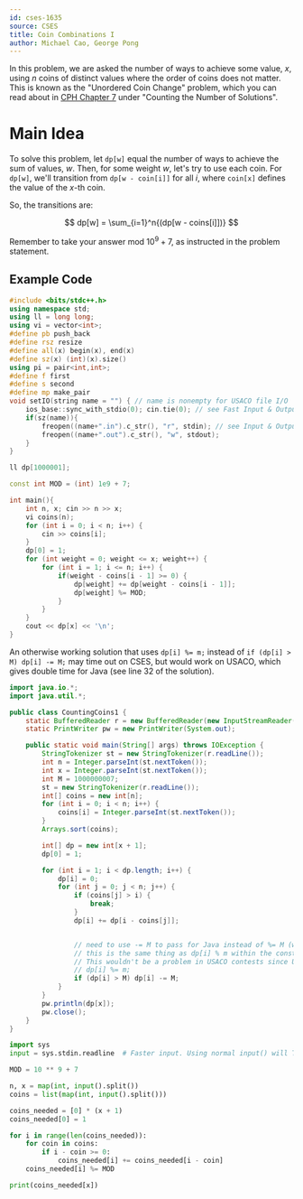 ```yaml
---
id: cses-1635
source: CSES
title: Coin Combinations I
author: Michael Cao, George Pong
---
```


In this problem, we are asked the number of ways to achieve some value, $x$,
using $n$ coins of distinct values where the order of coins does not matter.
This is known as the "Unordered Coin Change" problem, which you can read about
in [CPH Chapter 7](/CPH.pdf) under "Counting the Number of Solutions".

# Main Idea

To solve this problem, let $\texttt{dp[w]}$ equal the number of ways to achieve
the sum of values, $w$. Then, for some weight $w$, let's try to use each coin.
For $\texttt{dp[w]}$, we'll transition from $\texttt{dp[w - coin[i]]}$ for all
$i$, where $\texttt{coin[x]}$ defines the value of the $x$-th coin.

So, the transitions are:

$$
dp[w] = \sum_{i=1}^n{(dp[w - coins[i]])}
$$

<Warning>

Remember to take your answer mod $10^9 + 7$, as instructed in the problem
statement.

</Warning>

## Example Code

<LanguageSection>

<CPPSection>

```cpp
#include <bits/stdc++.h>
using namespace std;
using ll = long long;
using vi = vector<int>;
#define pb push_back
#define rsz resize
#define all(x) begin(x), end(x)
#define sz(x) (int)(x).size()
using pi = pair<int,int>;
#define f first
#define s second
#define mp make_pair
void setIO(string name = "") { // name is nonempty for USACO file I/O
	ios_base::sync_with_stdio(0); cin.tie(0); // see Fast Input & Output
	if(sz(name)){
		freopen((name+".in").c_str(), "r", stdin); // see Input & Output
		freopen((name+".out").c_str(), "w", stdout);
	}
}

ll dp[1000001];

const int MOD = (int) 1e9 + 7;

int main(){
	int n, x; cin >> n >> x;
	vi coins(n);
	for (int i = 0; i < n; i++) {
		cin >> coins[i];
	}
	dp[0] = 1;
	for (int weight = 0; weight <= x; weight++) {
		for (int i = 1; i <= n; i++) {
			if(weight - coins[i - 1] >= 0) {
				dp[weight] += dp[weight - coins[i - 1]];
				dp[weight] %= MOD;
			}
		}
	}
	cout << dp[x] << '\n';
}
```

</CPPSection>

<JavaSection>

<Info title="Note">

An otherwise working solution that uses `dp[i] %= m;` instead of
`if (dp[i] > M) dp[i] -= M;` may time out on CSES, but would work on USACO,
which gives double time for Java (see line 32 of the solution).

</Info>

```java
import java.io.*;
import java.util.*;

public class CountingCoins1 {
	static BufferedReader r = new BufferedReader(new InputStreamReader(System.in));
	static PrintWriter pw = new PrintWriter(System.out);

	public static void main(String[] args) throws IOException {
		StringTokenizer st = new StringTokenizer(r.readLine());
		int n = Integer.parseInt(st.nextToken());
		int x = Integer.parseInt(st.nextToken());
		int M = 1000000007;
		st = new StringTokenizer(r.readLine());
		int[] coins = new int[n];
		for (int i = 0; i < n; i++) {
			coins[i] = Integer.parseInt(st.nextToken());
		}
		Arrays.sort(coins);

		int[] dp = new int[x + 1];
		dp[0] = 1;

		for (int i = 1; i < dp.length; i++) {
			dp[i] = 0;
			for (int j = 0; j < n; j++) {
				if (coins[j] > i) {
					break;
				}
				dp[i] += dp[i - coins[j]];


				// need to use -= M to pass for Java instead of %= M (which works in c++) to save time
				// this is the same thing as dp[i] % m within the constraints of this problem (dp[i] can never be > 2*M since we are only adding)
				// This wouldn't be a problem in USACO contests since USACO gives 2x time for java, but CSES doesn't
				// dp[i] %= m;
				if (dp[i] > M) dp[i] -= M;
			}
		}
		pw.println(dp[x]);
		pw.close();
	}
}
```

</JavaSection>

<PySection>

```py
import sys
input = sys.stdin.readline  # Faster input. Using normal input() will TLE.

MOD = 10 ** 9 + 7

n, x = map(int, input().split())
coins = list(map(int, input().split()))

coins_needed = [0] * (x + 1)
coins_needed[0] = 1

for i in range(len(coins_needed)):
	for coin in coins:
		if i - coin >= 0:
			coins_needed[i] += coins_needed[i - coin]
	coins_needed[i] %= MOD

print(coins_needed[x])
```
</PySection>

</LanguageSection>
